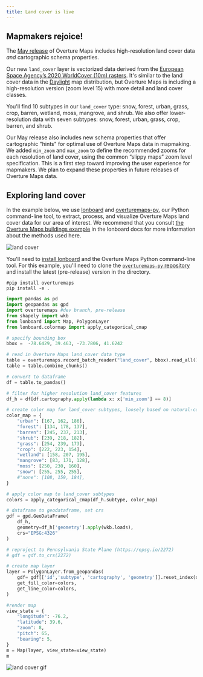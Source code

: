 ```yaml
---
title: Land cover is live
---
```


## Mapmakers rejoice! 

The [May release](https://docs.overturemaps.org/release/latest) of Overture Maps includes high-resolution land cover data *and* cartographic schema properties.

Our new `land_cover` layer is vectorized data derived from the [European Space Agency’s 2020 WorldCover (10m) rasters](https://esa-worldcover.org/en). It's similar to the land cover data in the [Daylight](https://daylightmap.org/2023/10/11/landcover.html) map distribution, but Overture Maps is including a high-resolution version (zoom level 15) with more detail and land cover classes. 

You'll find 10 subtypes in our `land_cover` type: snow, forest, urban, grass, crop, barren, wetland, moss, mangrove, and shrub. We also offer lower-resolution data with seven subtypes: snow, forest, urban, grass, crop, barren, and shrub. 

Our May release also includes new schema properties that offer cartographic "hints" for optimal use of Overture Maps data in mapmaking. We added `min_zoom` and `max_zoom` to define the recommended zooms for each resolution of land cover, using the common “slippy maps” zoom level specification. This is a first step toward improving the user experience for mapmakers. We plan to expand these properties in future releases of Overture Maps data.

## Exploring land cover

In the example below, we use [lonboard](https://developmentseed.org/lonboard/latest/) and [overturemaps-py](https://github.com/OvertureMaps/overturemaps-py), our Python command-line tool, to extract, process, and visualize Overture Maps land cover data for our area of interest. We recommend that you consult [the Overture Maps buildings example](https://developmentseed.org/lonboard/latest/examples/overture-maps/ ) in the lonboard docs for more information about the methods used here. 

![land cover](/img/blog/notebook-overture-lc.png)

You'll need to [install lonboard](https://developmentseed.org/lonboard/latest/#install) and the Overture Maps Python command-line tool. For this example, you'll need to clone the [`overturemaps-py` repository](https://github.com/OvertureMaps/overturemaps-py) and install the latest (pre-release) version in the directory.

```
#pip install overturemaps
pip install -e . 
```

``` python
import pandas as pd
import geopandas as gpd
import overturemaps #dev branch, pre-release 
from shapely import wkb
from lonboard import Map, PolygonLayer
from lonboard.colormap import apply_categorical_cmap
```

``` python
# specify bounding box
bbox =  -78.6429, 39.463, -73.7806, 41.6242
```

``` python
# read in Overture Maps land_cover data type
table = overturemaps.record_batch_reader("land_cover", bbox).read_all()
table = table.combine_chunks()
```

``` python
# convert to dataframe
df = table.to_pandas()
```

``` python
# filter for higher resolution land_cover features
df_h = df[df.cartography.apply(lambda x: x['min_zoom'] == 8)]
```

``` python
# create color map for land_cover subtypes, loosely based on natural-color palette: https://www.shadedrelief.com/shelton/c.html
color_map = {
    "urban": [167, 162, 186],
    "forest": [134, 178, 137],
    "barren": [245, 237, 213],
    "shrub": [239, 218, 182],
    "grass": [254, 239, 173],
    "crop": [222, 223, 154],
    "wetland": [158, 207, 195], 
    "mangrove": [83, 171, 128],
    "moss": [250, 230, 160],
    "snow": [255, 255, 255],
    #"none": [108, 159, 184],   
}
```

``` python
# apply color map to land_cover subtypes
colors = apply_categorical_cmap(df_h.subtype, color_map)
```

``` python
# dataframe to geodataframe, set crs
gdf = gpd.GeoDataFrame(
    df_h, 
    geometry=df_h['geometry'].apply(wkb.loads), 
    crs="EPSG:4326"
)
```

``` python
# reproject to Pennsylvania State Plane (https://epsg.io/2272) 
# gdf = gdf.to_crs(2272)
```

``` python
# create map layer 
layer = PolygonLayer.from_geopandas(
    gdf= gdf[['id','subtype', 'cartography', 'geometry']].reset_index(drop=True),
    get_fill_color=colors,
    get_line_color=colors,
)
```

``` python
#render map
view_state = {
    "longitude": -76.2,
    "latitude": 39.6,
    "zoom": 8,
    "pitch": 65,
    "bearing": 5,
}
m = Map(layer, view_state=view_state)
m
```

![land cover gif](/img/blog/lc.gif)

